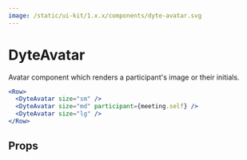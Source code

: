 ```yaml
---
image: /static/ui-kit/1.x.x/components/dyte-avatar.svg
---
```


# DyteAvatar

Avatar component which renders a participant's image or their initials.

```jsx live
<Row>
  <DyteAvatar size="sm" />
  <DyteAvatar size="md" participant={meeting.self} />
  <DyteAvatar size="lg" />
</Row>
```

## Props
